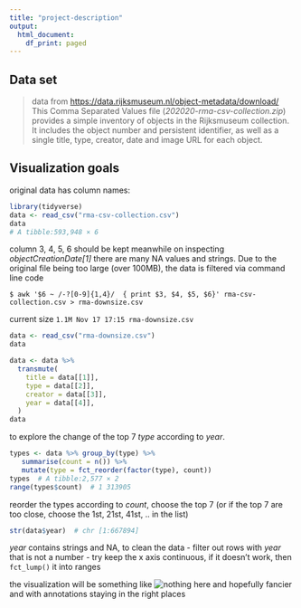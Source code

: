```yaml
---
title: "project-description"
output:
  html_document:
    df_print: paged
---
```


## Data set

> data from <https://data.rijksmuseum.nl/object-metadata/download/>\
> This Comma Separated Values file (*202020-rma-csv-collection.zip*) provides a simple inventory of objects in the Rijksmuseum collection. It includes the object number and persistent identifier, as well as a single title, type, creator, date and image URL for each object.

## Visualization goals

original data has column names:

```r
library(tidyverse)
data <- read_csv("rma-csv-collection.csv")
data
# A tibble:593,948 × 6
```

column 3, 4, 5, 6 should be kept meanwhile on inspecting *objectCreationDate[1]* there are many NA values and strings. Due to the original file being too large (over 100MB), the data is filtered via command line code

    $ awk '$6 ~ /-?[0-9]{1,4}/  { print $3, $4, $5, $6}' rma-csv-collection.csv > rma-downsize.csv

current size `1.1M Nov 17 17:15 rma-downsize.csv`

```r
data <- read_csv("rma-downsize.csv")
data
```

```r
data <- data %>%
  transmute(
    title = data[[1]],
    type = data[[2]],
    creator = data[[3]],
    year = data[[4]],
  ) 
data
```

to explore the change of the top 7 *type* according to *year*.

```r
types <- data %>% group_by(type) %>%
   summarise(count = n()) %>%
   mutate(type = fct_reorder(factor(type), count))
types  # A tibble:2,577 × 2
range(types$count)  # 1 313905
```

reorder the types according to *count*, choose the top 7 (or if the top 7 are too close, choose the 1st, 21st, 41st, .. in the list)

```r
str(data$year)  # chr [1:667894]
```

*year* contains strings and NA, to clean the data - filter out rows with *year* that is not a number - try keep the x axis continuous, if it doesn't work, then `fct_lump()` it into ranges

the visualization will be something like ![nothing here](sample.png) and hopefully fancier and with annotations staying in the right places
